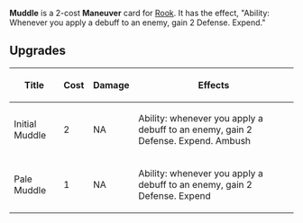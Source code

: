 {{Card
|rarity = Rare
|deckset = Battle
|cardtype = Maneuver
|expreq = 3
|upgradeable = Yes
|upgrade1 = Initial Muddle
|upgrade2 = Pale Muddle
|character = Rook}}
{{Quote|I just can't seem to do anything right today...}}

'''Muddle''' is a 2-cost '''Maneuver''' card for [[Rook]]. It has the effect, "Ability: Whenever you apply a debuff to an enemy, gain 2 Defense. Expend."

==Upgrades==
{| class="wikitable"
|+
!Title
!Cost
!Damage
!Effects
|-
|Initial Muddle
|2
|NA
|Ability: whenever you apply a debuff to an enemy, gain 2 Defense. Expend. Ambush
|-
|Pale Muddle
|1
|NA
|Ability: whenever you apply a debuff to an enemy, gain 2 Defense. Expend
|}